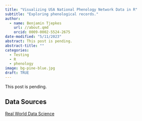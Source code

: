 ```yaml
---
title: "Visualizing USA National Phenology Network Data in R"
subtitle: "Exploring phenological records."
author:
  - name: Benjamin Tjepkes  
    url: //about.qmd
    orcid: 0009-0002-5524-2675
date-modified: "5/11/2023"
abstract: This post is pending.
abstract-title: ""
categories:
  - Testing
  - R
  - phenology
image: bg-pine-blue.jpg
draft: TRUE
---
```


This post is pending.

## Data Sources

[Real World Data Science](https://realworlddatascience.net/ideas/tutorials/posts/2023/04/13/flowers.html)
